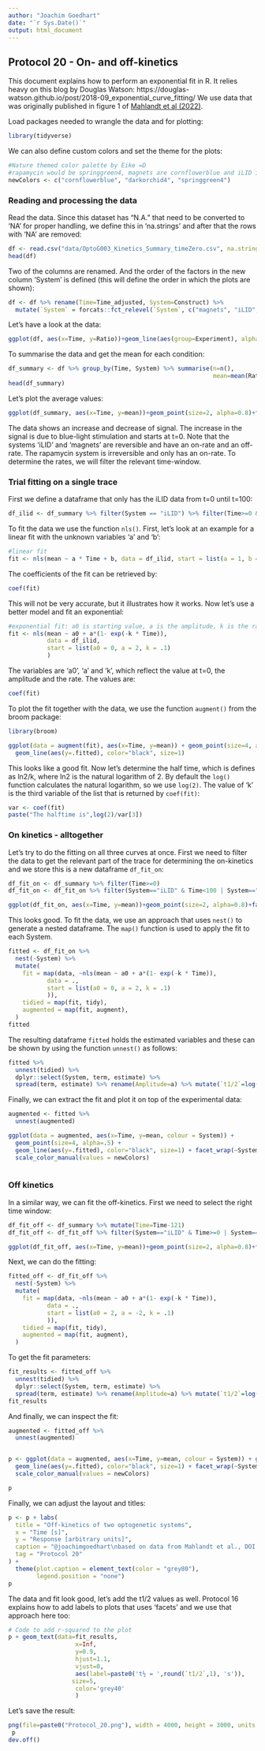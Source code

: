 ```yaml
---
author: "Joachim Goedhart"
date: "`r Sys.Date()`"
output: html_document
---
```


## Protocol 20 - On- and off-kinetics {#protocol-20}

This document explains how to perform an exponential fit in R. It relies heavy on this blog by Douglas Watson:
https://douglas-watson.github.io/post/2018-09_exponential_curve_fitting/
We use data that was originally published in figure 1 of [Mahlandt et al (2022)](https://www.biorxiv.org/content/10.1101/2022.10.17.512253v1).

Load packages needed to wrangle the data and for plotting:

```r
library(tidyverse)
```

We can also define custom colors and set the theme for the plots:

```r
#Nature themed color palette by Eike =D
#rapamycin would be springgreen4, magnets are cornflowerblue and iLID is darkorchid4
newColors <- c("cornflowerblue", "darkorchid4", "springgreen4")
```

### Reading and processing the data

Read the data. Since this dataset has "N.A." that need to be converted to 'NA' for proper handling, we define this in 'na.strings' and after that the rows with 'NA' are removed:

```r
df <- read.csv("data/OptoG003_Kinetics_Summary_timeZero.csv", na.strings = "N.A.") %>% na.omit()
head(df)
```

Two of the columns are renamed. And the order of the factors in the new column 'System' is defined (this will define the order in which the plots are shown):

```r
df <- df %>% rename(Time=Time_adjusted, System=Construct) %>%
  mutate(`System` = forcats::fct_relevel(`System`, c("magnets", "iLID", "rapamycin")))
```

Let's have a look at the data:

```r
ggplot(df, aes(x=Time, y=Ratio))+geom_line(aes(group=Experiment), alpha=0.5)+facet_wrap(~System)
```

To summarise the data and get the mean for each condition:

```r
df_summary <- df %>% group_by(Time, System) %>% summarise(n=n(),
                                                          mean=mean(Ratio))
head(df_summary)
```
Let's plot the average values:

```r
ggplot(df_summary, aes(x=Time, y=mean))+geom_point(size=2, alpha=0.8)+facet_wrap(~System)
```

The data shows an increase and decrease of signal. The increase in the signal is due to blue-light stimulation and starts at t=0. Note that the systems 'iLID' and 'magnets' are reversible and have an on-rate and an off-rate. The rapamycin system is irreversible and only has an on-rate. To determine the rates, we will filter the relevant time-window. 

### Trial fitting on a single trace

First we define a dataframe that only has the iLID data from t=0 until t=100:

```r
df_ilid <- df_summary %>% filter(System == "iLID") %>% filter(Time>=0 & Time<100)
```

To fit the data we use the function `nls()`. First, let's look at an example for a linear fit with the unknown variables 'a' and 'b':

```r
#linear fit
fit <- nls(mean ~ a * Time + b, data = df_ilid, start = list(a = 1, b = 0))
```

The coefficients of the fit can be retrieved by:

```r
coef(fit)
```

This will not be very accurate, but it illustrates how it works. Now let's use a better model and fit an exponential:

```r
#exponential fit: a0 is starting value, a is the amplitude, k is the rate constant
fit <- nls(mean ~ a0 + a*(1- exp(-k * Time)),
           data = df_ilid, 
           start = list(a0 = 0, a = 2, k = .1)
           )
```

The variables are 'a0', 'a' and 'k', which reflect the value at t=0, the amplitude and the rate. The values are:

```r
coef(fit)
```

To plot the fit together with the data, we use the function `augment()` from the broom package:

```r
library(broom)

ggplot(data = augment(fit), aes(x=Time, y=mean)) + geom_point(size=4, alpha=.5) + 
  geom_line(aes(y=.fitted), color="black", size=1)

```

This looks like a good fit. Now let's determine the half time, which is defines as ln2/k, where ln2 is the natural logarithm of 2. By default the `log()` function calculates the natural logarithm, so we use `log(2)`. The value of 'k' is the third variable of the list that is returned by `coef(fit)`:

```r
var <- coef(fit)
paste("The halftime is",log(2)/var[3])
```

### On kinetics - alltogether

Let's try to do the fitting on all three curves at once. First we need to filter the data to get the relevant part of the trace for determining the on-kinetics and we store this is a new dataframe `df_fit_on`:

```r
df_fit_on <- df_summary %>% filter(Time>=0)
df_fit_on <- df_fit_on %>% filter(System=="iLID" & Time<100 | System=="magnets" & Time<100 | System=="rapamycin")

ggplot(df_fit_on, aes(x=Time, y=mean))+geom_point(size=2, alpha=0.8)+facet_wrap(~System)+xlim(0,200)
```

This looks good. To fit the data, we use an approach that uses `nest()` to generate a nested dataframe. The `map()` function is used to apply the fit to each System.

```r
fitted <- df_fit_on %>% 
  nest(-System) %>%
  mutate(
    fit = map(data, ~nls(mean ~ a0 + a*(1- exp(-k * Time)),
           data = ., 
           start = list(a0 = 0, a = 2, k = .1)
           )),
    tidied = map(fit, tidy),
    augmented = map(fit, augment),
  )
fitted
```

The resulting dataframe `fitted` holds the estimated variables and these can be shown by using the function `unnest()` as follows:

```r
fitted %>% 
  unnest(tidied) %>% 
  dplyr::select(System, term, estimate) %>% 
  spread(term, estimate) %>% rename(Amplitude=a) %>% mutate(`t1/2`=log(2)/k)
```

Finally, we can extract the fit and plot it on top of the experimental data:

```r
augmented <- fitted %>% 
  unnest(augmented)

ggplot(data = augmented, aes(x=Time, y=mean, colour = System)) + 
  geom_point(size=4, alpha=.5) + 
  geom_line(aes(y=.fitted), color="black", size=1) + facet_wrap(~System) + xlim(0,100) +
  scale_color_manual(values = newColors)
  
```

### Off kinetics

In a similar way, we can fit the off-kinetics. First we need to select the right time window:

```r
df_fit_off <- df_summary %>% mutate(Time=Time-121)
df_fit_off <- df_fit_off %>% filter(System=="iLID" & Time>=0 | System=="magnets" & Time>=0)

ggplot(df_fit_off, aes(x=Time, y=mean))+geom_point(size=2, alpha=0.8)+facet_wrap(~System)+xlim(0,200)

```

Next, we can do the fitting:

```r
fitted_off <- df_fit_off %>% 
  nest(-System) %>%
  mutate(
    fit = map(data, ~nls(mean ~ a0 + a*(1- exp(-k * Time)),
           data = ., 
           start = list(a0 = 2, a = -2, k = .1)
           )),
    tidied = map(fit, tidy),
    augmented = map(fit, augment),
  )
```

To get the fit parameters:

```r
fit_results <- fitted_off %>% 
  unnest(tidied) %>% 
  dplyr::select(System, term, estimate) %>% 
  spread(term, estimate) %>% rename(Amplitude=a) %>% mutate(`t1/2`=log(2)/k)
fit_results
```

And finally, we can inspect the fit:

```r
augmented <- fitted_off %>% 
  unnest(augmented)


p <- ggplot(data = augmented, aes(x=Time, y=mean, colour = System)) + geom_point(size=4, alpha=.5) +
  geom_line(aes(y=.fitted), color="black", size=1) + facet_wrap(~System)  +
  scale_color_manual(values = newColors)

p
```

Finally, we can adjust the layout and titles:

```r
p <- p + labs(
  title = "Off-kinetics of two optogenetic systems",
  x = "Time [s]",
  y = "Response [arbitrary units]",
  caption = "@joachimgoedhart\nbased on data from Mahlandt et al., DOI: 10.1101/2022.10.17.512253",
  tag = "Protocol 20"
) +
  theme(plot.caption = element_text(color = "grey80"),
        legend.position = "none")
p
```

The data and fit look good, let's add the t1/2 values as well. Protocol 16 explains how to add labels to plots that uses 'facets' and we use that approach here too:

```r
# Code to add r-squared to the plot
p + geom_text(data=fit_results, 
                   x=Inf,
                   y=0.9,
                   hjust=1.1,
                   vjust=0,
                   aes(label=paste0('t½ = ',round(`t1/2`,1), 's')),
                  size=5,
                   color='grey40'
                   )


```



Let's save the result:

```r
png(file=paste0("Protocol_20.png"), width = 4000, height = 3000, units = "px", res = 400)
 p
dev.off()
```


